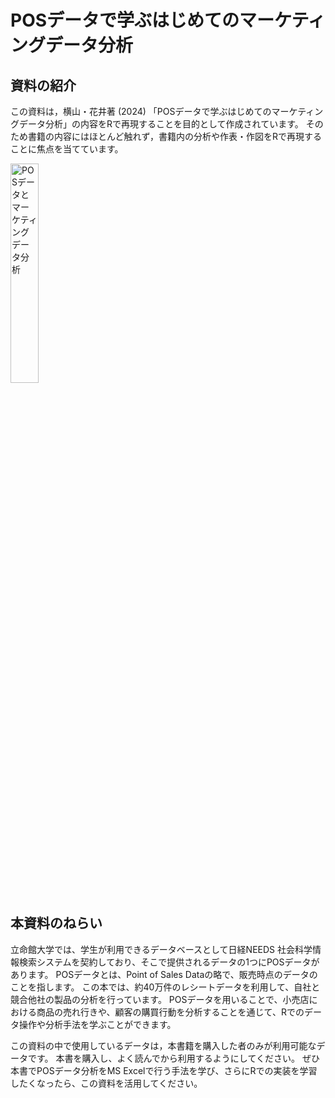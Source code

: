 # POSデータで学ぶはじめてのマーケティングデータ分析 {.unnumbered}

## 資料の紹介

この資料は，<span class = "rmarker-s">横山・花井著 (2024) 「POSデータで学ぶはじめてのマーケティングデータ分析」</span>の内容をRで再現することを目的として作成されています。
そのため書籍の内容にはほとんど触れず，<span class="rmarker-s">書籍内の分析や作表・作図をRで再現すること</span>に焦点を当てています。


[![POSデータとマーケティングデータ分析](img/POS_data.jpg){width=30%}](https://www.ohmsha.co.jp/book/9784274232329/)

## 本資料のねらい

立命館大学では、学生が利用できるデータベースとして<span class = "rmarker-s">日経NEEDS 社会科学情報検索システム</span>を契約しており、そこで提供されるデータの1つに<span class = "rmarker-s">POSデータ</span>があります。
POSデータとは、Point of Sales Dataの略で、販売時点のデータのことを指します。
この本では、約40万件のレシートデータを利用して、自社と競合他社の製品の分析を行っています。
POSデータを用いることで、小売店における商品の売れ行きや、顧客の購買行動を分析することを通じて、Rでのデータ操作や分析手法を学ぶことができます。

<span class="markp">この資料の中で使用しているデータは，本書籍を購入した者のみが利用可能なデータです。
本書を購入し、よく読んでから利用するようにしてください</span>。
ぜひ本書でPOSデータ分析をMS Excelで行う手法を学び、さらにRでの実装を学習したくなったら、この資料を活用してください。